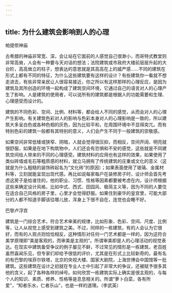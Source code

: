 ```yaml
---
---
---
```

title: 为什么建筑会影响到人的心理
---




帕提侬神庙



古希腊的神庙非常宽、深，会让站在它面前的人感觉自己很渺小，而哥特式教堂则非常高耸，人会有一种要与天对话的想法；法院建筑或市政府大楼前层层升起的大台阶，高高耸立的柱子，想表达的意思就是其高高在上的威严感……不同的建筑在形式上都有不同的特征，为什么这些建筑要有这样的设计？有些建筑你一看就不想走进去，有些非常亲民让人很容易接近，你之所以有这样那样的心理反应，是因为建筑及其所创造的环境一起构成了建筑空间环境，它通过自己的语言对人的心理产生了影响。人是建筑的使用者，可以说所有的建筑都是根据人的功能需要和生理、心理感受而设计的。

建筑的不同色彩、空间、比例、材料等，都会给人不同的感觉，从而会对人的心理产生影响。有关建筑色彩对人的影响与色彩本身对人的心理影响是一致的，所以建筑大多呈白色或各种色相的灰色，因为比较平和，在周围环境中不显得突兀。而有特别色彩的建筑一般都有其特别的意义，人们会产生不同于一般建筑的崇敬感。

如果空间非常低矮或狭窄、阴暗，人就会觉得很压抑，而相反，空间开阔、明亮就很舒服，如果是在地下构筑物中，人们还会有恐惧和不安的感觉，这些就是不同建筑空间给人带来的不同的心理感受。建筑材料的应用也有这样的效果，如果使用了类似砖墙或毛石等粗质感的材料，就立马拥有了传统建筑的庄重或文化的意义（这就是为什么粗糙的装饰砖起名为“文化砖”的原因）；如果表面使用了玻璃、金属材料等，立刻就能呈现出现代感。再比如说每家每户在装修房子时，设计师会首先考虑这房子是给谁住的，他的职业、习惯、性格等因素都要被考虑在内，设计师根据这些来确定设计风格，比如中式、西式、田园风、极简主义等，因为不同的人要住在适合自己风格的房子里，心里才会觉得舒服。如果住到豪华的皇宫里，可能大部分的人都不知道手脚该往哪儿放，浑身上下很不自在，连觉也会睡不好。

巴黎卢浮宫



建筑是一门综合艺术，符合艺术审美的规律，比如形象、色彩、空间、尺度、比例等，让人从视觉上感受到建筑之美。不过，同样的一栋建筑，有的人会认为它很好，而有的人观点则恰恰相反，这种情形对任何一门艺术都是一样的，因为这符合美学原理即“美是客观的，而审美是主观的”。所谓审美即是人的心理活动的视觉表达。在现实中建筑备受争议的例子屡见不鲜，不过常见的情形是一栋建筑，老百姓虽然喜闻乐见，但专家们却给予很低的评价，尤其是在形式上比较新奇的。最有名的有巴黎的埃菲尔铁塔，北京的央视大楼、国家大剧院，上海世博会中国馆等一批建筑。这些建筑在设计之初就在专业人士中引起了非常大的争议，还被赋予很多其他的含义，起了各种各样的绰号。如何欣赏一栋建筑实际上确实是很主观的，与每个人的知识、素质、修养、性格等是息息相关的。所谓“萝卜白菜，各有所爱”，“知者乐水，仁者乐山”，也是一样的道理。（李武英）